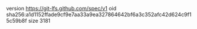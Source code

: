 version https://git-lfs.github.com/spec/v1
oid sha256:a1d1152ffade9cf9e7aa33a9ea327864642bf6a3c352afc42d624c9f15c59b8f
size 3181
